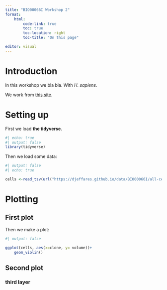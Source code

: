 ```yaml
---
title: "BIO00066I Workshop 2"
format:
    html:
        code-link: true
        toc: true
        toc-location: right
        toc-title: "On this page"

editor: visual
---
```


# Introduction

In this workshop we bla bla. With *H. sapiens*.

We work from [this site](www.jeffareslab.org).

# Setting up

First we load **the tidyverse**.

```r
#| echo: true
#| output: false
library(tidyverse)
```

Then we load some data:

```r
#| output: false
#| echo: true

cells <-read_tsv(url("https://djeffares.github.io/data/BIO00066I/all-cell-data-FFT.tsv"))
```

# Plotting

## First plot

Then we make a plot:

```r
#| output: false

ggplot(cells, aes(x=clone, y= volume))+
    geom_violin()
```

## Second plot

### third layer
